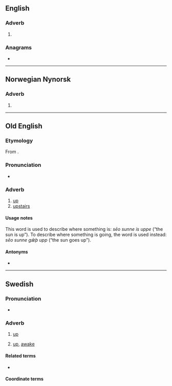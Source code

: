 ==English==

===Adverb===
{{head|en|adverb}}

# {{obsolete spelling of|en|up}}

===Anagrams===
* {{anagrams|en|a=eppu|pupe}}

----

==Norwegian Nynorsk==

===Adverb===
{{head|nn|adverb}}

# {{nn-former|oppe|1938}}

----

==Old English==

===Etymology===
From {{inh|ang|gem-pro|*uppai}}.

===Pronunciation===
* {{ang-IPA|uppe}}

===Adverb===
{{ang-adv}}

# [[up]]
# [[upstairs]]

====Usage notes====
This word is used to describe where something is: ''sēo sunne is uppe'' (“the sun is up”). To describe where something is going, the word {{m|ang|upp}} is used instead: ''sēo sunne gǣþ upp'' (“the sun goes up”).

====Antonyms====
* {{l|ang|niþre}}

{{cln|ang|terms with usage examples}}

----

==Swedish==

===Pronunciation===
* {{audio|sv|Sv-uppe.ogg|Audio}}

===Adverb===
{{head|sv|adverb}}

# {{lb|sv|adverb of place}} [[up]] {{q|in a more elevated position relative to the speaker or another object of comparison}}
#: {{ant|sv|nere}}
#: {{ux|sv|Han klättrade '''upp''' för stegen, så nu är han '''uppe''' på taket|He climbed '''up''' the ladder, so now he's '''up''' on the roof}}
#: {{ux|sv|Efter att solen '''gått upp''' så är den '''uppe'''|After the sun has '''risen ("gone up")''', it is '''up'''}}
# {{lb|sv|adverb of place}} [[up]], [[awake]]

====Related terms====
* {{l|sv|upp}} {{q|adverb of direction}}

====Coordinate terms====
{{col2-u|sv|{{l|sv|ner}}, {{l|sv|ned}}|{{l|sv|in}} / {{l|sv|inne}}|{{l|sv|ut}} / {{l|sv|ute}}|{{l|sv|fram}} / {{l|sv|framme}}|{{l|sv|hem}} / {{l|sv|hemma}}|{{l|sv|bort}} / {{l|sv|borta}}|{{l|sv|dit}} / {{l|sv|där}}|{{l|sv|hit}} / {{l|sv|här}}}}